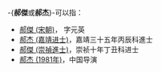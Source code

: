 -{'''郝傑'''或'''郝杰'''}-可以指：
* [[郝傑_(宋朝)|郝傑 (宋朝)]]， 字元英
* [[郝杰_(嘉靖进士)|郝杰 (嘉靖进士)]]，嘉靖三十五年丙辰科進士
* [[郝傑_(崇禎進士)|郝傑 (崇禎進士)]]，崇祯十年丁丑科进士
* [[郝杰_(1981年)|郝杰 (1981年)]]，中国导演
{{Disambiguation|J|cat=二字郝姓人名消歧義}}